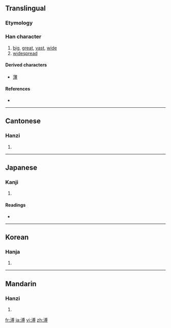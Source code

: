 ==Translingual==

===Etymology===
{{Han compound|水|alt1=氵|尃|c1=s|c2=p|t1=water|ls=psc}}

===Han character===
{{Han char|rn=85|rad=水|as=10|sn=13|four=3314<sub>2</sub>|canj=水戈月戈 (EIBI)}}

# [[big]], [[great]], [[vast]], [[wide]]
# [[widespread]]

====Derived characters====
{{rfc-header|Derived characters|lang=mul}}
* [[薄]]

====References====
* {{Han ref|kx=0640.120|dkj=17957|dj=1047.070|hdz=31695.040|uh=6EA5|ud=28325|bh=B7C1|bd=47041}}

----

==Cantonese==

===Hanzi===
{{yue-hanzi|jyut=|y=pou2}}

# {{defn|Cantonese}}

----

==Japanese==

===Kanji===
{{ja-kanji|grade=|rs=水10}}

# {{defn|Japanese}}

====Readings====
* {{ja-readings|on=[[ほ]] (ho), [[ふ]] (fu), [[はく]] (haku)|kun=[[あまねし]] (amaneshi)}}

----

==Korean==

===Hanja===
{{ko-hanja|hangeul=[[부]], [[박]]|eumhun=|rv=bu, bak|mr=pu, pak|y=pu, pak}}

# {{defn|Korean}}

----

==Mandarin==

===Hanzi===
{{cmn-hanzi|pin=[[pǔ]] ([[pu3]])|wg=p'u<sup>3</sup>}}

# {{defn|Mandarin}}

[[fr:溥]]
[[ja:溥]]
[[vi:溥]]
[[zh:溥]]